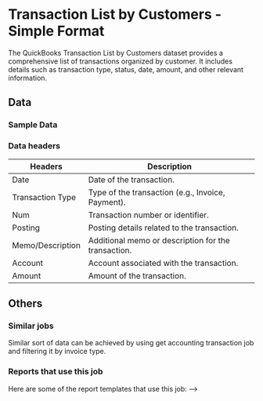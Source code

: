 #  Transaction List by Customers - Simple Format


The QuickBooks Transaction List by Customers dataset provides a comprehensive list of transactions organized by customer. It includes details such as transaction type, status, date, amount, and other relevant information. 

<AddJob
  template="gsheet_quickbooks_simple_get_transaction_list_by_customers"
/>


## Data

### Sample Data

<Gsheet
  src="https://docs.google.com/spreadsheets/d/1KWa16ZCTRUdIF7LXFQzgCaBXEze4fpGWaV77tc8Q_Y8/edit#gid=530639788"
/>



### Data headers

| Headers                      | Description                                                        |
|------------------------------|--------------------------------------------------------------------|
| Date                | Date of the transaction.                         |
| Transaction Type    | Type of the transaction (e.g., Invoice, Payment).|
| Num                 | Transaction number or identifier.               |
| Posting             | Posting details related to the transaction.     |
| Memo/Description   | Additional memo or description for the transaction. |
| Account             | Account associated with the transaction.        |
| Amount              | Amount of the transaction.                       |




## Others

### Similar jobs

Similar sort of data can be achieved by using get accounting transaction job and filtering it by invoice type. 

### Reports that use this job

Here are some of the report templates that use this job: 
-->